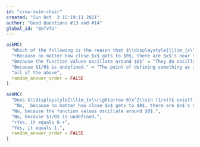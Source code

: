 ```yaml
---
id: "crow-swim-chair"
created: "Sun Oct  3 15:19:11 2021"
author: "Good Questions #13 and #14"
global_id: "8nfvTo"
---
```



```r
askMC(
  "Which of the following is the reason that $\\displaystyle{\\lim_{x\\rightarrow 0}\\sin (1/x)}$ does not exist?",
  "+Because no matter how close $x$ gets to $0$, there are $x$'s near $0$ for which $\\sin(1/x) =1$, and some for which $\\sin (1/x)=-1$.+", 
  "Because the function values oscillate around $0$" = "They do oscillate. But oscillation is OK so long as the amplitude of the oscillation goes to zero.", 
  "Because $1/0$ is undefined." = "The point of defining something as a $\\lim_{x\\rightarrow 0}$ is to avoid setting the input exactly to 0.",
  "all of the above",
  random_answer_order = FALSE
)
```

```r
askMC(
  "Does $\\displaystyle{\\lim_{x\\rightarrow 0}x^2\\sin (1/x)}$ exist? (Hint: A good way to check a limit $\\lim_{x\\rightarrow 0}$ is to graph the function in a small domain containing zero.)",
   "No,  because no matter how close $x$ gets to $0$, there are $x$'s near $0$ for which $\\sin(1/x) =1$, and some for which $\\sin (1/x)=-1$.",
  "No, because the function values oscillate around $0$.",
  "No, because $1/0$ is undefined.",
  "+Yes, it equals 0.+",
  "Yes, it equals 1.",
  random_answer_order = FALSE
)
```  
